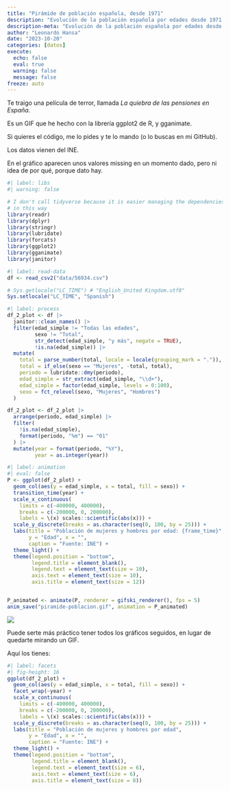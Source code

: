 ```yaml
---
title: "Pirámide de población española, desde 1971"
description: "Evolución de la población española por edades desde 1971, con R y ggplot2."
description-meta: "Evolución de la población española por edades desde 1971, con R y ggplot2."
author: "Leonardo Hansa"
date: "2023-10-20"
categories: [datos]
execute: 
  echo: false
  eval: true
  warning: false
  message: false
freeze: auto
---
```


Te traigo una película de terror, llamada _La quiebra de las pensiones en España_. 

Es un GIF que he hecho con la librería ggplot2 de R, y gganimate. 

Si quieres el código, me lo pides y te lo mando (o lo buscas en mi GitHub). 

Los datos vienen del INE. 

En el gráfico aparecen unos valores missing en un momento dado, pero ni idea de por qué, porque dato hay.


```r
#| label: libs
#| warning: false

# I don't call tidyverse because it is easier managing the dependencies with renv
# in this way
library(readr)
library(dplyr)
library(stringr)
library(lubridate)
library(forcats)
library(ggplot2)
library(gganimate)
library(janitor)
```


```r
#| label: read-data
df <- read_csv2("data/56934.csv")

# Sys.getlocale("LC_TIME") # "English_United Kingdom.utf8"
Sys.setlocale("LC_TIME", "Spanish")
```


```r
#| label: process
df_2_plot <- df |> 
  janitor::clean_names() |> 
  filter(edad_simple != "Todas las edades", 
         sexo != "Total", 
         str_detect(edad_simple, "y más", negate = TRUE), 
         !is.na(edad_simple)) |> 
  mutate(
    total = parse_number(total, locale = locale(grouping_mark = ".")), 
    total = if_else(sexo == "Mujeres", -total, total),
    periodo = lubridate::dmy(periodo), 
    edad_simple = str_extract(edad_simple, "\\d+"), 
    edad_simple = factor(edad_simple, levels = 0:100), 
    sexo = fct_relevel(sexo, "Mujeres", "Hombres")
  )

df_2_plot <- df_2_plot |> 
  arrange(periodo, edad_simple) |> 
  filter(
    !is.na(edad_simple), 
    format(periodo, "%m") == "01"
  ) |> 
  mutate(year = format(periodo, "%Y"), 
         year = as.integer(year))
```


```r
#| label: animation
#| eval: false
P <- ggplot(df_2_plot) + 
  geom_col(aes(y = edad_simple, x = total, fill = sexo)) + 
  transition_time(year) + 
  scale_x_continuous(
    limits = c(-400000, 400000), 
    breaks = c(-200000, 0, 200000),
    labels = \(x) scales::scientific(abs(x))) + 
  scale_y_discrete(breaks = as.character(seq(0, 100, by = 25))) +
  labs(title = "Población de mujeres y hombres por edad: {frame_time}", 
       y = "Edad", x = "", 
       caption = "Fuente: INE") + 
  theme_light() + 
  theme(legend.position = "bottom", 
        legend.title = element_blank(), 
        legend.text = element_text(size = 10), 
        axis.text = element_text(size = 10), 
        axis.title = element_text(size = 12))


P_animated <- animate(P, renderer = gifski_renderer(), fps = 5)
anim_save("piramide-poblacion.gif", animation = P_animated)
```

![](piramide-poblacion.gif)


Puede serte más práctico tener todos los gráficos seguidos, en lugar de quedarte mirando un GIF. 

Aquí los tienes:

```r
#| label: facets
#| fig-height: 16
ggplot(df_2_plot) + 
  geom_col(aes(y = edad_simple, x = total, fill = sexo)) + 
  facet_wrap(~year) +
  scale_x_continuous(
    limits = c(-400000, 400000), 
    breaks = c(-200000, 0, 200000),
    labels = \(x) scales::scientific(abs(x))) + 
  scale_y_discrete(breaks = as.character(seq(0, 100, by = 25))) +
  labs(title = "Población de mujeres y hombres por edad", 
       y = "Edad", x = "", 
       caption = "Fuente: INE") + 
  theme_light() + 
  theme(legend.position = "bottom", 
        legend.title = element_blank(), 
        legend.text = element_text(size = 6), 
        axis.text = element_text(size = 6), 
        axis.title = element_text(size = 8))
```


